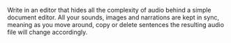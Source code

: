 <PageTitle title="Write" />

Write in an editor that hides all the complexity of audio behind a simple document editor. All your sounds, images and narrations are kept in sync, meaning as you move around, copy or delete sentences the resulting audio file will change accordingly.

<YoutubeVideoLink id="q_3oh37nZNE" />





